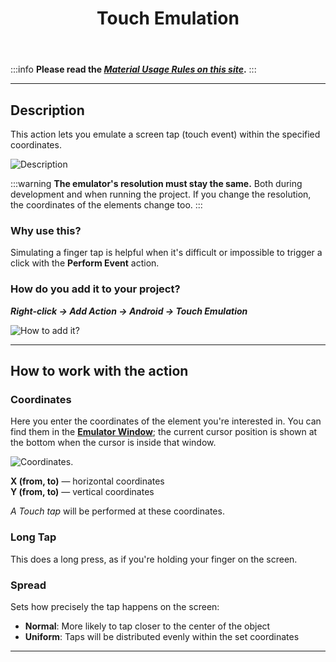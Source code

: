 ﻿---
sidebar_position: 10
title: Touch Emulation
description: Emulate a touch event within specified coordinates.
---

:::info **Please read the [*Material Usage Rules on this site*](../../Disclaimer).**
:::
_______________________________________________  
## Description  
This action lets you emulate a screen tap (touch event) within the specified coordinates.

![Description](../assets/Touch/Touch_pic1.png)

:::warning **The emulator's resolution must stay the same.**
Both during development and when running the project. If you change the resolution, the coordinates of the elements change too.
:::

### Why use this?  
Simulating a finger tap is helpful when it's difficult or impossible to trigger a click with the **Perform Event** action.

### How do you add it to your project?  
***Right-click → Add Action → Android → Touch Emulation***

![How to add it?](../assets/Touch/Touch_pic2.png)
_______________________________________________  
## How to work with the action  
### Coordinates  
Here you enter the coordinates of the element you're interested in. You can find them in the [**Emulator Window**](../../pm/Interface/DeviceWindow); the current cursor position is shown at the bottom when the cursor is inside that window.

![Coordinates.](../assets/Touch/Touch_pic3.png)

**X (from, to)** — horizontal coordinates  
**Y (from, to)** — vertical coordinates

*A Touch tap* will be performed at these coordinates.

### Long Tap 
This does a long press, as if you're holding your finger on the screen.

### Spread 
Sets how precisely the tap happens on the screen:
- **Normal**: More likely to tap closer to the center of the object
- **Uniform**: Taps will be distributed evenly within the set coordinates
_______________________________________________